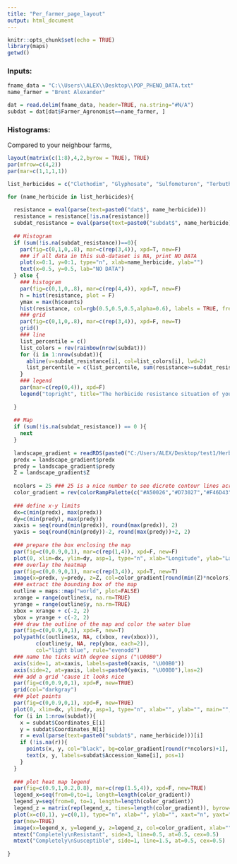```yaml
---
title: "Per_farmer_page_layout"
output: html_document
---
```


```r
knitr::opts_chunk$set(echo = TRUE)
library(maps)
getwd()
```

### Inputs:
```r
fname_data = "C:\\Users\\ALEX\\Desktop\\POP_PHENO_DATA.txt"
name_farmer = "Brent Alexander"

dat = read.delim(fname_data, header=TRUE, na.string="#N/A")
subdat = dat[dat$Farmer_Agronomist==name_farmer, ]
```

### Histograms:
Compared to your neighbour farms,
```r
layout(matrix(c(1:8),4,2,byrow = TRUE), TRUE)
par(mfrow=c(4,2))
par(mar=c(1,1,1,1))

list_herbicides = c("Clethodim", "Glyphosate", "Sulfometuron", "Terbuthylazine")

for (name_herbicide in list_herbicides){
  
  resistance = eval(parse(text=paste0("dat$", name_herbicide)))
  resistance = resistance[!is.na(resistance)]
  subdat_resistance = eval(parse(text=paste0("subdat$", name_herbicide))) # load sub-dataset of each farmers
  
  ## Histogram
  if (sum(!is.na(subdat_resistance))==0){
    par(fig=c(0,1,0,.8), mar=c(rep(3,4)), xpd=T, new=F)
    ### if all data in this sub-dataset is NA, print NO DATA
    plot(x=0:1, y=0:1, type="n", xlab=name_herbicide, ylab="")
    text(x=0.5, y=0.5, lab="NO DATA")
  } else {
    ### histogram
    par(fig=c(0,1,0,.8), mar=c(rep(4,4)), xpd=T, new=F)
    h = hist(resistance, plot = F)
    ymax = max(h$counts)
    hist(resistance, col=rgb(0.5,0.5,0.5,alpha=0.6), labels = TRUE, freq=T, breaks=10, bord=FALSE, main="", xlim = c(0,1), xlab=name_herbicide, ylim = c(0,ymax))
    ### grid
    par(fig=c(0,1,0,.8), mar=c(rep(3,4)), xpd=F, new=T)
    grid()
    ### line
    list_percentile = c()
    list_colors = rev(rainbow(nrow(subdat)))
    for (i in 1:nrow(subdat)){
      abline(v=subdat_resistance[i], col=list_colors[i], lwd=2)
      list_percentile = c(list_percentile, sum(resistance>=subdat_resistance[i])/length(resistance))
    }
    ### legend
    par(mar=c(rep(0,4)), xpd=F)
    legend("topright", title="The herbicide resistance situation of your farm in ", legend=paste0(subdat$Location[!is.na(subdat_resistance)], "(", subdat$Accession_Name[!is.na(subdat_resistance)], ") is lower (better) than other ", round(list_percentile[!is.na(subdat_resistance)]*100), "% farms"), col=list_colors[!is.na(subdat_resistance)], pch=c(19,19), box.col = F, cex=.9)
  
  }
  
  ## Map
  if (sum(!is.na(subdat_resistance)) == 0 ){
    next
  }
  
  landscape_gradient = readRDS(paste0("C:/Users/ALEX/Desktop/test1/Herbicide/data/landscape_surfaces_gradient_data_", name_herbicide, ".rds"))
  predx = landscape_gradient$predx
  predy = landscape_gradient$predy
  Z = landscape_gradient$Z
  
  ncolors = 25 ### 25 is a nice number to see dicrete contour lines across the landscape methinks...
  color_gradient = rev(colorRampPalette(c("#A50026","#D73027","#F46D43","#FDAE61","#FEE08B","#FFFFBF","#D9EF8B","#A6D96A","#66BD63","#1A9850","#006837"))(ncolors))
  
  ### define x-y limits
  dx=c(min(predx), max(predx))
  dy=c(min(predy), max(predy))
  xaxis = seq(round(min(predx)), round(max(predx)), 2)
  yaxis = seq(round(min(predy))-2, round(max(predy))+2, 2)
  
  ### prepare the box enclosing the map
  par(fig=c(0,0.9,0,1), mar=c(rep(1,4)), xpd=F, new=F)
  plot(0, xlim=dx, ylim=dy, asp=1, type="n", xlab="Longitude", ylab="Latitdue", main=paste0(name_herbicide, " Resistance Gradient"), xaxt="n", yaxt="n", frame.plot=FALSE) #empty
  ### overlay the heatmap
  par(fig=c(0,0.9,0,1), mar=c(rep(3,4)), xpd=T, new=T)
  image(x=predx, y=predy, z=Z, col=color_gradient[round(min(Z)*ncolors):round(max(Z)*ncolors)], xlab="", ylab="", main="", asp=1, xaxt="n", yaxt="n", frame.plot=FALSE)
  ### extract the bounding box of the map
  outline = maps::map("world", plot=FALSE)
  xrange = range(outline$x, na.rm=TRUE)
  yrange = range(outline$y, na.rm=TRUE)
  xbox = xrange + c(-2, 2)
  ybox = yrange + c(-2, 2)
  ### draw the outline of the map and color the water blue
  par(fig=c(0,0.9,0,1), xpd=F, new=T)
  polypath(c(outline$x, NA, c(xbox, rev(xbox))),
         c(outline$y, NA, rep(ybox, each=2)),
         col="light blue", rule="evenodd")
  ### name the ticks with degree signs ("\U00B0")
  axis(side=1, at=xaxis, labels=paste0(xaxis, "\U00B0"))
  axis(side=2, at=yaxis, labels=paste0(yaxis, "\U00B0"),las=2)
  ### add a grid 'cause it looks nice
  par(fig=c(0,0.9,0,1), xpd=F, new=TRUE)
  grid(col="darkgray")
  ### plot points
  par(fig=c(0,0.9,0,1), xpd=F, new=TRUE)
  plot(0, xlim=dx, ylim=dy, asp=1, type="n", xlab="", ylab="", main="", xaxt="n", yaxt="n") #empty
  for (i in 1:nrow(subdat)){
    x = subdat$Coordinates_E[i]
    y = subdat$Coordinates_N[i]
    r = eval(parse(text=paste0("subdat$", name_herbicide)))[i]
    if (!is.na(r)){
      points(x, y, col="black", bg=color_gradient[round(r*ncolors)+1], pch=19)
      text(x, y, labels=subdat$Accession_Name[i], pos=1)
    }
  }
  
  ### plot heat map legend
  par(fig=c(0.9,1,0.2,0.8), mar=c(rep(1.5,4)), xpd=F, new=TRUE)
  legend_x=seq(from=0,to=1, length=length(color_gradient))
  legend_y=seq(from=0, to=1, length=length(color_gradient))
  legend_z = matrix(rep(legend_x, times=length(color_gradient)), byrow=TRUE, nrow=length(color_gradient))
  plot(x=c(0,1), y=c(0,1), type="n", xlab="", ylab="", xaxt="n", yaxt="n", main="")
  par(new=TRUE)
  image(x=legend_x, y=legend_y, z=legend_z, col=color_gradient, xlab="", ylab="", main="", xaxt="n", las=2)
  mtext("Completely\nResistant", side=3, line=0.5, at=0.5, cex=0.5)
  mtext("Completely\nSusceptible", side=1, line=1.5, at=0.5, cex=0.5)
  
}
```



